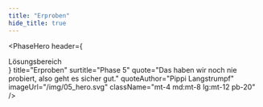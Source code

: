 ```yaml
---
title: "Erproben"
hide_title: true
---
```



<PhaseHero
  header={
    <div className="border-b border-blue-500 text-sm lg:text-base text-blue-500 py-1 mb-5 lg:mb-8">
      Lösungsbereich
    </div>
  }
  title="Erproben"
  surtitle="Phase 5"
  quote="Das haben wir noch nie probiert, also geht es sicher gut."
  quoteAuthor="Pippi Langstrumpf"
  imageUrl="/img/05_hero.svg"
  className="mt-4 md:mt-8 lg:mt-12 pb-20"
/>
